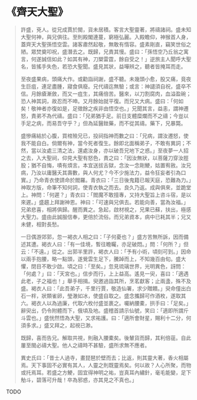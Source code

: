 # 《齊天大聖》

> 許盛，兗人。從兄成賈於閩，貨未居積。客言大聖靈著，將禱諸祠。盛未知大聖何神，與兄俱往。至則殿閣連蔓，窮極弘麗。入殿瞻仰，神猴首人身，蓋齊天大聖孫悟空雲。諸客肅然起敬，無敢有惰容。盛素剛直，竊笑世俗之陋。眾焚奠叩祝，盛潛去之。既歸，兄責其慢。盛曰：「孫悟空乃丘翁之寓言，何遂誠信如此？如其有神，刀槊雷霆，餘自受之！」逆旅主人聞呼大聖名，皆搖手失色，若恐大聖聞。盛見其狀，益嘩辨之，聽者皆掩耳而走。
>
> 至夜盛果病，頭痛大作。或勸詣祠謝，盛不聽。未幾頭小愈，股又痛，竟夜生巨疽，連足盡腫，寢食俱廢。兄代禱迄無驗；或言：神譴須自祝，盛卒不信。月餘瘡漸斂，而又一疽生，其痛倍苦。醫來，以刀割腐肉，血溢盈碗；恐人神其詞，故忍而不呻。又月餘始就平復。而兄又大病。盛曰：「何如矣！敬神者亦復如是，足徵餘之疾非由悟空也。」兄聞其言，益恚，謂神遷怒，責弟不為代禱。盛曰：「兄弟猶手足。前日支體糜爛而不之禱；今豈以手足之病，而易吾守乎？」但為延醫銼藥，而不從其禱。藥下，兄暴斃。
>
> 盛慘痛結於心腹，買棺殮兄已，投祠指神而數之曰：「兄病，謂汝遷怒，使我不能自白。倘爾有神，當今死者復生。餘即北面稱弟子，不敢有異詞；不然，當以汝處三清之法，還處汝身，亦以破吾兄地下之惑。」至夜夢一人招之去，入大聖祠，仰見大聖有怒色，責之曰：「因汝無狀，以菩薩刀穿汝脛股；猶不自悔，嘖有煩言。本宜送拔舌獄，念汝一念剛鯁，姑置宥赦。汝兄病，乃汝以庸醫夭其壽數，與人何尤？今不少施法力，益令狂妄者引為口實。」乃命青衣使請命於閻羅。青衣曰：「三日後鬼籍已報天庭，恐難為力。」神取方版，命筆不知何詞，使青衣執之而去。良久乃返。成與俱來，並跪堂上。神問：「何遲？」青衣曰：「閻魔不敢擅專，又持大聖旨上咨斗宿，是以來遲。」盛趨上拜謝神恩。神曰：「可速與兄俱去。若能向善，當為汝福。」兄弟悲喜，相將俱歸。醒而異之。急起，啟材視之，兄果已蘇，扶出，極感大聖力。盛由此誠服信奉，更倍於流俗。而兄弟資本，病中已耗其半；兄又未健，相對長愁。
>
> 一日偶游郊郭，忽一褐衣人相之曰：「子何憂也？」盛方苦無所訴，因而備述其遭。褐衣人曰：「有一佳境，暫往瞻矚，亦足破悶。」問：「何所？」但云：「不遠。」從之。出郭半里許，褐衣人曰：「予有小術，頃刻可到。」因命以兩手抱腰，略一點頭，遂覺雲生足下，騰踔而上，不知幾百由旬。盛大懼，閉目不敢少啟。頃之曰：「至矣。」忽見琉璃世界，光明異色，訝問：「何處？」曰：「天宮也。」信步而行，上上益高。遙見一臾，喜曰：「適遇此老，子之福也！」舉手相揖。臾邀過詣其所，烹茗獻客；止兩盞，殊不及盛。褐衣人曰：「此吾弟子，千里行賈，敬造仙署，求少贈饋。」臾命僮出白石一柈，狀類雀卵，瑩澈如冰，使盛自取之。盛念攜歸可作酒枚，遂取其六。褐衣人以為過廉，代取六枚付盛並裹之。囑納腰橐，拱手曰：「足矣。」辭臾出，仍令附體而下，俄頃及地。盛稽首請示仙號，笑曰：「適即所謂斤斗雲也。」盛恍然悟為大聖，又求祐護。曰：「適所會財星，賜利十二分，何須多求。」盛又拜之，起視已渺。
>
> 既歸，喜而告兄。解取共視，則融入腰橐矣。後輦貨而歸，其利倍蓰。自此屢至閩必禱大聖。他人之禱時不甚驗，盛所求無不應者。
>
> 異史氏曰：「昔士人過寺，畫琵琶於壁而去；比返，則其靈大著，香火相屬焉。天下事固不必實有其人，人靈之則既靈焉矣。何以故？人心所聚，而物或托焉耳。若盛之方鯁，固宜得神明之祐，豈真耳內繡針，毫毛能變，足下觔斗，碧落可升哉！卒為邪惑，亦其見之不真也。」

TODO
